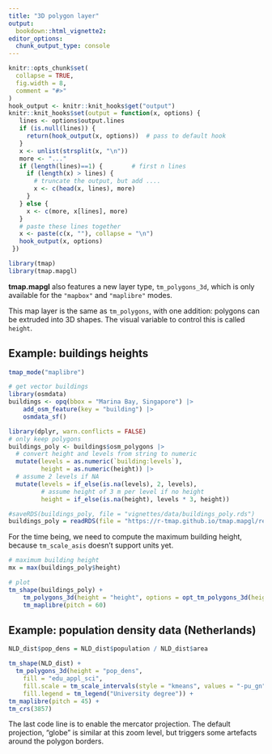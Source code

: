 ```yaml
---
title: "3D polygon layer"
output: 
  bookdown::html_vignette2:
editor_options: 
  chunk_output_type: console
---
```


```r
knitr::opts_chunk$set(
  collapse = TRUE,
  fig.width = 8,
  comment = "#>"
)
hook_output <- knitr::knit_hooks$get("output")
knitr::knit_hooks$set(output = function(x, options) {
   lines <- options$output.lines
   if (is.null(lines)) {
     return(hook_output(x, options))  # pass to default hook
   }
   x <- unlist(strsplit(x, "\n"))
   more <- "..."
   if (length(lines)==1) {        # first n lines
     if (length(x) > lines) {
       # truncate the output, but add ....
       x <- c(head(x, lines), more)
     }
   } else {
     x <- c(more, x[lines], more)
   }
   # paste these lines together
   x <- paste(c(x, ""), collapse = "\n")
   hook_output(x, options)
 })

```

```r
library(tmap)
library(tmap.mapgl)
```


**tmap.mapgl** also features a new layer type, `tm_polygons_3d`, which is only available for the `"mapbox"` and `"maplibre"` modes.

This map layer is the same as `tm_polygons`, with one addition: polygons can be extruded into 3D shapes. The visual variable to control this is called `height`.



## Example: buildings heights

```r
tmap_mode("maplibre")

# get vector buildings
library(osmdata)
buildings <- opq(bbox = "Marina Bay, Singapore") |>
	add_osm_feature(key = "building") |>
	osmdata_sf()

library(dplyr, warn.conflicts = FALSE)
# only keep polygons
buildings_poly <- buildings$osm_polygons |>
  # convert height and levels from string to numeric
  mutate(levels = as.numeric(`building:levels`),
         height = as.numeric(height)) |>
  # assume 2 levels if NA
  mutate(levels = if_else(is.na(levels), 2, levels),
         # assume height of 3 m per level if no height
         height = if_else(is.na(height), levels * 3, height))
```

```r
#saveRDS(buildings_poly, file = "vignettes/data/buildings_poly.rds")
buildings_poly = readRDS(file = "https://r-tmap.github.io/tmap.mapgl/reference/data/buildings_poly.rds")
```

For the time being, we need to compute the maximum building height, because `tm_scale_asis` doesn't support units yet.

```r
# maximum building height
mx = max(buildings_poly$height)

# plot
tm_shape(buildings_poly) +
	tm_polygons_3d(height = "height", options = opt_tm_polygons_3d(height.max = mx)) + 
	tm_maplibre(pitch = 60)
```

## Example: population density data (Netherlands)

```r
NLD_dist$pop_dens = NLD_dist$population / NLD_dist$area

tm_shape(NLD_dist) +
  tm_polygons_3d(height = "pop_dens",
    fill = "edu_appl_sci",
    fill.scale = tm_scale_intervals(style = "kmeans", values = "-pu_gn"),
    fill.legend = tm_legend("University degree")) +
tm_maplibre(pitch = 45) +
tm_crs(3857)
```

The last code line is to enable the mercator projection. The default projection, "globe" is similar at this zoom level, but triggers some artefacts around the polygon borders.
